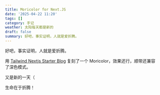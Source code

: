 ```yaml
---
title: Moricolor for Next.JS
date: '2025-04-22 11:20'
tags: []
category: 手记
weather: 太阳每天都是新的
draft: false
summary: 好吧，事实证明，人就是爱折腾。
---
```


好吧，事实证明，人就是爱折腾。

用 [Tailwind Nextjs Starter Blog](https://github.com/timlrx/tailwind-nextjs-starter-blog) 复刻了一个 Moricolor，效果还行，顺带还兼容了深色模式。

又是新的一天（

生命在于折腾！
